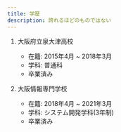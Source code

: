 ```yaml
---
title: 学歴
description: 誇れるほどのものではない
---
```



<Steps>

1. 大阪府立泉大津高校
    - 在籍: 2015年4月 ~ 2018年3月
    - 学科: 普通科
    - 卒業済み

2. 大阪情報専門学校
    - 在籍: 2018年4月 ~ 2021年3月
    - 学科: システム開発学科(3年制)
    - 卒業済み

</Steps>